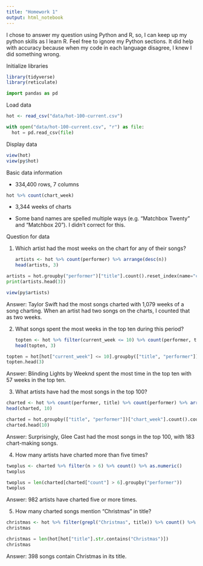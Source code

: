 ---
title: "Homework 1"
output: html_notebook
---

I chose to answer my question using Python and R, so, I can keep up my python skills as I learn R. Feel free to ignore my Python sections. It did help with accuracy because when my code in each language disagree, I knew I did something wrong.

Initialize libraries

```{r}
library(tidyverse)
library(reticulate)
```

```{python}
import pandas as pd
```

Load data

```{r}
hot <- read_csv("data/hot-100-current.csv")
```

```{python}
with open("data/hot-100-current.csv", "r") as file:
  hot = pd.read_csv(file)
```

Display data

```{r}
view(hot)
view(py$hot)
```

Basic data information

-   334,400 rows, 7 columns

```{r}
hot %>% count(chart_week)
```

-   3,344 weeks of charts

-   Some band names are spelled multiple ways (e.g. "Matchbox Twenty" and "Matchbox 20"). I didn't correct for this.

Question for data

1.  Which artist had the most weeks on the chart for any of their songs?

    ```{r}
    artists <- hot %>% count(performer) %>% arrange(desc(n))
    head(artists, 3)
    ```

```{python}
artists = hot.groupby("performer")["title"].count().reset_index(name="count").sort_values("count", ascending=False)
print(artists.head(3))
```

```{r}
view(py$artists)
```

Answer: Taylor Swift had the most songs charted with 1,079 weeks of a song charting. When an artist had two songs on the charts, I counted that as two weeks.

2.  What songs spent the most weeks in the top ten during this period?

    ```{r}
    topten <- hot %>% filter(current_week <= 10) %>% count(performer, title) %>% arrange(desc(n))
    head(topten, 3)
    ```

```{python}
topten = hot[hot["current_week"] <= 10].groupby(["title", "performer"])["current_week"].count().reset_index(name = "count").sort_values("count", ascending=False)
topten.head(3)
```

Answer: Blinding Lights by Weeknd spent the most time in the top ten with 57 weeks in the top ten.

3.  What artists have had the most songs in the top 100?

```{r}
charted <- hot %>% count(performer, title) %>% count(performer) %>% arrange(desc(n))
head(charted, 10)
```

```{python}
charted = hot.groupby(["title", "performer"])["chart_week"].count().count("performer").reset_index(name = "count").sort_values("count", ascending = False)
charted.head(10)
```

Answer: Surprisingly, Glee Cast had the most songs in the top 100, with 183 chart-making songs.

4.  How many artists have charted more than five times?

```{r}
twoplus <- charted %>% filter(n > 6) %>% count() %>% as.numeric()
twoplus
```

```{python}
twoplus = len(charted[charted["count"] > 6].groupby("performer"))
twoplus
```

Answer: 982 artists have charted five or more times.

5.  How many charted songs mention "Christmas" in title?

```{r}
christmas <- hot %>% filter(grepl("Christmas", title)) %>% count() %>% as.numeric()
christmas
```

```{python}
christmas = len(hot[hot["title"].str.contains("Christmas")])
christmas
```

Answer: 398 songs contain Christmas in its title.
